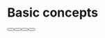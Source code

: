 
# Basic concepts

<div className="wb-flex wb-flex-col wb-gap-lg wb-py-xl">
    <Button
      variant="primary-plain"
      content="Workspaces"
      to="/docs/basic-concepts/workspaces"
      toLabel="href"
      linkComponent={Link}
    />
    <Button
      variant="primary-plain"
      content="Environmets"
      to="/docs/basic-concepts/environments"
      toLabel="href"
      linkComponent={Link}
    />
    <Button
      variant="primary-plain"
      content="Development Loop"
      to="/docs/basic-concepts/development-loop"
      toLabel="href"
      linkComponent={Link}
    />
    <Button
      variant="primary-plain"
      content="Remote Local"
      to="/docs/basic-concepts/remote-local"
      toLabel="href"
      linkComponent={Link}
    />
</div>
